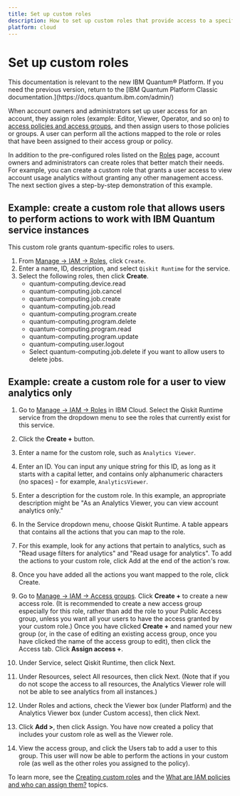 ```yaml
---
title: Set up custom roles
description: How to set up custom roles that provide access to a specific set of actions
platform: cloud
---
```


# Set up custom roles

<Admonition type="note">
This documentation is relevant to the new IBM Quantum&reg; Platform. If you need the previous version, return to the [IBM Quantum Platform Classic documentation.](https://docs.quantum.ibm.com/admin/)
</Admonition>

When account owners and administrators set up user access for an account, they assign roles (example: Editor, Viewer, Operator, and so on) to [access policies and access groups](/guides/access-groups), and then assign users to those policies or groups. A user can perform all the actions mapped to the role or roles that have been assigned to their access group or policy.

In addition to the pre-configured roles listed on the [Roles](https://cloud.ibm.com/iam/roles) page, account owners and administrators can create roles that better match their needs. For example, you can create a custom role that grants a user access to view account usage analytics without granting any other management access. The next section gives a step-by-step demonstration of this example.

<span id="custom"></span>
## Example: create a custom role that allows users to perform actions to work with IBM Quantum service instances

This custom role grants quantum-specific roles to users.


1. From [Manage → IAM → Roles](https://cloud.ibm.com/iam/roles), click `Create`.
2. Enter a name, ID, description, and select `Qiskit Runtime` for the service.
3. Select the following roles, then click **Create**.
    * quantum-computing.device.read
    * quantum-computing.job.cancel
    * quantum-computing.job.create
    * quantum-computing.job.read
    * quantum-computing.program.create
    * quantum-computing.program.delete
    * quantum-computing.program.read
    * quantum-computing.program.update
    * quantum-computing.user.logout
    * Select quantum-computing.job.delete if you want to allow users to delete jobs.

## Example: create a custom role for a user to view analytics only

1. Go to [Manage → IAM → Roles](https://cloud.ibm.com/iam/roles) in IBM Cloud. Select the Qiskit Runtime service from the dropdown menu to see the roles that currently exist for this service.

2. Click the **Create +** button.

3. Enter a name for the custom role, such as `Analytics Viewer`.

4. Enter an ID. You can input any unique string for this ID, as long as it starts with a capital letter, and contains only alphanumeric characters (no spaces) - for example, `AnalyticsViewer`.

5. Enter a description for the custom role. In this example, an appropriate description might be "As an Analytics Viewer, you can view account analytics only."

6. In the Service dropdown menu, choose Qiskit Runtime. A table appears that contains all the actions that you can map to the role.

7. For this example, look for any actions that pertain to analytics, such as "Read usage filters for analytics" and "Read usage for analytics". To add the actions to your custom role, click Add at the end of the action's row.

8. Once you have added all the actions you want mapped to the role, click Create.

9. Go to [Manage → IAM → Access groups](https://cloud.ibm.com/iam/groups). Click **Create +** to create a new access role. (It is recommended to create a new access group especially for this role, rather than add the role to your Public Access group, unless you want all your users to have the access granted by your custom role.) Once you have clicked **Create +** and named your new group (or, in the case of editing an existing access group, once you have clicked the name of the access group to edit), then click the Access tab. Click **Assign access +**.

10. Under Service, select Qiskit Runtime, then click Next.

11. Under Resources, select All resources, then click Next. (Note that if you do not scope the access to all resources, the Analytics Viewer role will not be able to see analytics from all instances.)

12. Under Roles and actions, check the Viewer box (under Platform) and the Analytics Viewer box (under Custom access), then click Next.

13. Click **Add >**, then click Assign. You have now created a policy that includes your custom role as well as the Viewer role.

14. View the access group, and click the Users tab to add a user to this group. This user will now be able to perform the actions in your custom role (as well as the other roles you assigned to the policy).

To learn more, see the [Creating custom roles](https://cloud.ibm.com/docs/account?topic=account-custom-roles) and the [What are IAM policies and who can assign them?](https://cloud.ibm.com/docs/account?topic=account-iamusermanpol) topics.